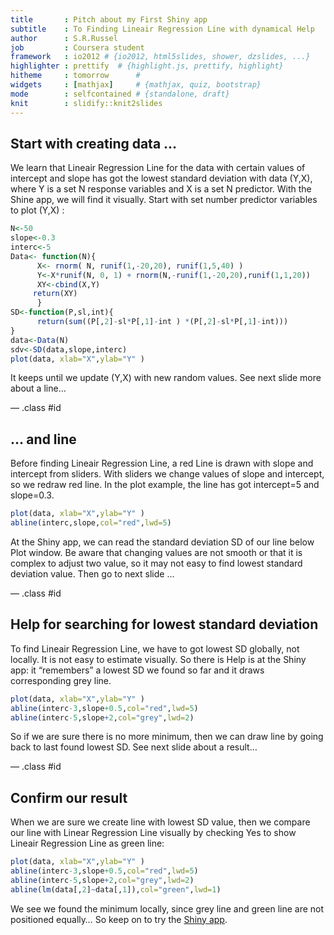 ```yaml
---
title       : Pitch about my First Shiny app
subtitle    : To Finding Lineair Regression Line with dynamical Help
author      : S.R.Russel
job         : Coursera student
framework   : io2012 # {io2012, html5slides, shower, dzslides, ...}
highlighter : prettify  # {highlight.js, prettify, highlight}
hitheme     : tomorrow      # 
widgets     : [mathjax]     # {mathjax, quiz, bootstrap}
mode        : selfcontained # {standalone, draft}
knit        : slidify::knit2slides
---
```


## Start with creating data ... 
We learn that Lineair Regression Line for the data with certain values of intercept and slope has got the lowest standard deviation with data (Y,X), where Y is a set N response variables and X is a set N predictor. With the Shine app, we will find it visually. Start with set number predictor variables to plot (Y,X) :
```r
N<-50
slope<-0.3
interc<-5
Data<- function(N){
      X<- rnorm( N, runif(1,-20,20), runif(1,5,40) )
      Y<-X*runif(N, 0, 1) + rnorm(N,-runif(1,-20,20),runif(1,1,20))
      XY<-cbind(X,Y)
     return(XY)
      }
SD<-function(P,sl,int){
      return(sum((P[,2]-sl*P[,1]-int ) *(P[,2]-sl*P[,1]-int)))
}
data<-Data(N)
sdv<-SD(data,slope,interc)
plot(data, xlab="X",ylab="Y" )
```
It keeps until we update (Y,X) with new random values. See next slide more about a line...

--- .class #id 

## ... and line
Before finding Lineair Regression Line, a red Line is drawn with slope and intercept from sliders. With sliders we change values of slope and intercept, so we redraw red line. In the plot example, the line has got intercept=5 and slope=0.3.
```r
plot(data, xlab="X",ylab="Y" )
abline(interc,slope,col="red",lwd=5)
```
At the Shiny app, we can read the standard deviation SD of our line below Plot window.
Be aware that changing values are not smooth or that it is complex to adjust two value, so it may not easy to find lowest standard deviation value.
Then go to next slide ...

--- .class #id 

## Help for searching for lowest standard deviation
To find Lineair Regression Line, we have to got lowest SD globally, not locally.
It is not easy to estimate visually. So there is Help is at the Shiny app: it "remembers" a lowest SD we found so far and it draws corresponding grey line.
```r
plot(data, xlab="X",ylab="Y" )
abline(interc-3,slope+0.5,col="red",lwd=5)
abline(interc-5,slope+2,col="grey",lwd=2)
```
So if we are sure there is no more minimum, then we can draw line by going back to last found lowest SD. See next slide about a result...

--- .class #id 

## Confirm our result
When we are sure we create line with lowest SD value, then we compare our line with Linear Regression Line visually by checking Yes to show Lineair Regression Line as green line:
```r
plot(data, xlab="X",ylab="Y" )
abline(interc-3,slope+0.5,col="red",lwd=5)
abline(interc-5,slope+2,col="grey",lwd=2)
abline(lm(data[,2]~data[,1]),col="green",lwd=1)
```
We see we found the minimum locally, since grey line and green line are not positioned equally...
So keep on to try the [Shiny app](https://srrussel.shinyapps.io/project/). 
